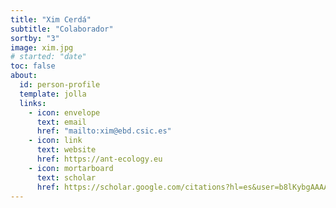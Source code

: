 ```yaml
---
title: "Xim Cerdá"
subtitle: "Colaborador"
sortby: "3"
image: xim.jpg
# started: "date"
toc: false
about:
  id: person-profile
  template: jolla
  links:
    - icon: envelope
      text: email
      href: "mailto:xim@ebd.csic.es"
    - icon: link
      text: website
      href: https://ant-ecology.eu
    - icon: mortarboard
      text: scholar
      href: https://scholar.google.com/citations?hl=es&user=b8lKybgAAAAJ
---
```


::: {#person-profile}
:::
